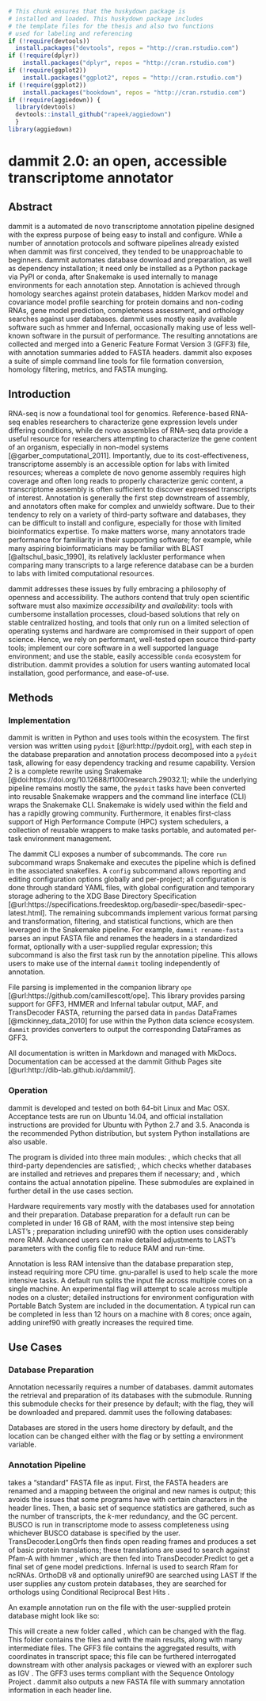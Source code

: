 ```r
# This chunk ensures that the huskydown package is
# installed and loaded. This huskydown package includes
# the template files for the thesis and also two functions
# used for labeling and referencing
if (!require(devtools))
  install.packages("devtools", repos = "http://cran.rstudio.com")
if (!require(dplyr))
    install.packages("dplyr", repos = "http://cran.rstudio.com")
if (!require(ggplot2))
    install.packages("ggplot2", repos = "http://cran.rstudio.com")
if (!require(ggplot2))
    install.packages("bookdown", repos = "http://cran.rstudio.com")
if (!require(aggiedown)) {
  library(devtools)
  devtools::install_github("rapeek/aggiedown")
  }
library(aggiedown)
```


# dammit 2.0: an open, accessible transcriptome annotator

\chaptermark {dammit annotator}

## Abstract

dammit is a automated de novo transcriptome annotation pipeline designed with the express purpose of being easy to install and configure.
While a number of annotation protocols and software pipelines already existed when dammit was first conceived, they tended to be unapproachable to beginners.
dammit automates database download and preparation, as well as dependency installation; it need only be installed as a Python package via PyPI or conda, after Snakemake is used internally to manage environments for each annotation step.
Annotation is achieved through homology searches against protein databases, hidden Markov model and covariance model profile searching for protein domains and non-coding RNAs, gene model prediction, completeness
assessment, and orthology searches against user databases.
dammit uses mostly easily available software such as hmmer and Infernal, occasionally making use of less well-known software in the pursuit of performance.
The resulting annotations are collected and merged into a Generic Feature Format Version 3 (GFF3) file, with annotation summaries added to FASTA headers.
dammit also exposes a suite of simple command line tools for file formation conversion, homology filtering, metrics, and FASTA munging.

## Introduction

RNA-seq is now a foundational tool for genomics.
Reference-based RNA-seq enables researchers to characterize gene expression levels under differing conditions, while de novo assemblies of RNA-seq data provide a useful resource for researchers attempting to characterize the gene content of an organism, especially in non-model systems [@garber_computational_2011].
Importantly, due to its cost-effectiveness, transcriptome assembly is an accessible option for labs with limited resources; whereas a complete de novo genome assembly requires high coverage and often long reads to properly characterize genic content, a transcriptome assembly is often sufficient to discover expressed transcripts of interest.
Annotation is generally the first step downstream of assembly, and annotators often make for complex and unwieldy software.
Due to their tendency to rely on a variety of third-party software and databases, they can be difficult to install and configure, especially for those with limited bioinformatics expertise.
To make matters worse, many annotators trade performance for familiarity in their supporting software; for example, while many aspiring bioinformaticians may be familiar with BLAST [@altschul_basic_1990], its relatively lackluster performance when comparing many transcripts to a large reference database can be a burden to labs with limited computational resources. 

dammit addresses these issues by fully embracing a philosophy of openness and accessibility.
The authors contend that truly open scientific software must also maximize *accessibility* and *availability*: tools with cumbersome installation processes, cloud-based solutions that rely on stable centralized hosting, and tools that only run on a limited selection of operating systems and hardware are compromised in their support of open science.
Hence, we rely on performant, well-tested open source third-party tools; implement our core software in a well supported language environment; and use the stable, easily accessible `conda` ecosystem for distribution. 
dammit provides a solution for users wanting automated local installation, good performance, and ease-of-use.

## Methods

### Implementation

dammit is written in Python and uses tools within the ecosystem.
The first version was written using `pydoit` [@url:http://pydoit.org], with each step in the database preparation and annotation process decomposed into a `pydoit` task, allowing for easy dependency tracking and resume capability.
Version 2 is a complete rewrite using Snakemake [@doi:https://doi.org/10.12688/f1000research.29032.1]; while the underlying pipeline remains mostly the same, the `pydoit` tasks have been converted into reusable Snakemake wrappers and the command line interface (CLI) wraps the Snakemake CLI.
Snakemake is widely used within the field and has a rapidly growing community.
Furthermore, it enables first-class support of High Performance Compute (HPC) system schedulers, a collection of reusable wrappers to make tasks portable, and automated per-task environment management.

The dammit CLI exposes a number of subcommands.
The core `run` subcommand wraps Snakemake and executes the pipeline which is defined in the associated snakefiles.
A `config` subcommand allows reporting and editing configuration options globally and per-project; all configuration is done through standard YAML files, with global configuration and temporary storage adhering to the XDG Base Directory Specification [@url:https://specifications.freedesktop.org/basedir-spec/basedir-spec-latest.html].
The remaining subcommands implement various format parsing and transformation, filtering, and statistical functions, which are then leveraged in the Snakemake pipeline.
For example, `dammit rename-fasta` parses an input FASTA file and renames the headers in a standardized format, optionally with a user-supplied regular expression; this subcommand is also the first task run by the annotation pipeline.
This allows users to make use of the internal `dammit` tooling independently of annotation.

File parsing is implemented in the companion library `ope` [@url:https://github.com/camillescott/ope].
This library provides parsing support for GFF3, HMMER and Infernal tabular output, MAF, and TransDecoder FASTA, returning the parsed data in `pandas` DataFrames [@mckinney_data_2010] for use within the Python data science ecosystem.
`dammit` provides converters to output the corresponding DataFrames as GFF3.

All documentation is written in Markdown and managed with MkDocs. Documentation can be accessed at the dammit Github Pages site [@url:http://dib-lab.github.io/dammit/].

### Operation

dammit is developed and tested on both 64-bit Linux and Mac OSX. Acceptance tests are run on
Ubuntu 14.04, and official installation instructions are provided for Ubuntu with Python 2.7 and
3.5. Anaconda is the recommended Python distribution, but system Python installations are also
usable.

The program is divided into three main modules: \texttt{dammit dependencies}, which checks
that all third-party dependencies are satisfied; \texttt{dammit databases}, which checks whether
databases are installed and retrieves and prepares them if necessary; and \texttt{dammit annotate},
which contains the actual annotation pipeline. These submodules are explained in further detail in the
use cases section.

Hardware requirements vary mostly with the databases used for annotation and their preparation.
Database preparation for a default run can be completed in under 16 GB of RAM, with the most
intensive step being LAST's \texttt{lastdb}; preparation including uniref90 with the \texttt{--full} 
option uses considerably more RAM. Advanced users can make detailed adjustments to LAST's 
parameters with the config file to reduce RAM and run-time.

Annotation is less RAM intensive than the database preparation step, instead requiring more CPU time. 
gnu-parallel \cite{tange_gnu_2011} is used to help scale the more intensive tasks. A default run splits the input file across multiple cores on a single
machine. An experimental \texttt{--n-nodes} flag will attempt to scale across multiple nodes on a cluster; detailed instructions for environment
configuration with Portable Batch System are included in the documentation. A typical
run can be completed in less than 12 hours on a machine with 8 cores; once again, adding uniref90 with 
\texttt{--full} greatly increases the required time.

## Use Cases

### Database Preparation

Annotation necessarily requires a number of databases. dammit automates the retrieval and 
preparation of its databases with the \texttt{dammit databases} submodule. Running this
submodule checks for their presence by default; with the \texttt{--install} flag, they will be
downloaded and prepared. dammit uses the following databases: 

\begin{itemize}
\item \textbf{Pfam-A}: Profile hidden markov models for searching protein domains with hmmer \cite{finn_pfam_2016}.
\item \textbf{Rfam}: Covariance models for searching RNA secondary structure with Infernal \cite{griffiths-jones_rfam:_2003}.
\item \textbf{OrthoDB}: Hierarchical collection of protein ortholog groups \cite{kriventseva_orthodb_2015}.
\item \textbf{BUSCO}: Collections of core genes for major domains of life. dammit can use metazoa, vertebrata, arthropoda, and eukaryota \cite{simao_busco:_2015}.
\item \textbf{uniref90}: A comprehensive collection of most known proteins clustered at 90\% sequence similarity \cite{suzek_uniref:_2007} Only downloaded when the
\texttt{--full} option is used.
\end{itemize}

Databases are stored in the users home directory by default,
and the location can be changed either with the \texttt{--database-dir} flag or by setting a 
\texttt{DAMMIT\textunderscore DB\textunderscore DIR} environment variable. 

### Annotation Pipeline

\texttt{dammit annotate} takes a "standard" FASTA file as input. First, the FASTA headers are renamed and a mapping between the original
and new names is output; this avoids the issues that some programs have with certain characters in the header lines. Then, a basic
set of sequence statistics are gathered, such as the number of transcripts, the $k$-mer redundancy, and the GC percent. BUSCO 
\cite{simao_busco:_2015} is run 
in transcriptome mode to assess completeness using whichever BUSCO database is specified by the user. 
TransDecoder.LongOrfs \cite{haas_novo_2013} then finds
open reading frames and produces a set of basic protein translations; these translations are used to search against Pfam-A with
hmmer \cite{durbin_biological_1998},
which are then fed into TransDecoder.Predict to get a final set of gene model predictions. Infernal \cite{nawrocki_infernal_2013} 
is used to search Rfam for ncRNAs.
OrthoDB v8 and optionally uniref90 are searched using LAST \cite{sheetlin_frameshift_2014,kielbasa_adaptive_2011}
If the user supplies any custom protein databases, they are searched for orthologs using Conditional Reciprocal Best Hits \cite{aubry_deep_2014}.

An example annotation run on the file \texttt{cdna.fa} with the user-supplied protein database \texttt{pep.fa} might look like so:

\texttt{dammit annotate cdna.fa --user-databases pep.fa --busco-group eukaryota --n\textunderscore threads 2}

This will create a new folder called \texttt{cdna.fa.dammit}, which can be changed with the \texttt{--output} flag.
This folder contains the files \texttt{cdna.fa.dammit.gff3} and \texttt{cdna.fa.dammit.fa}
with the main results, along with
many intermediate files. The GFF3 file contains the aggregated results, with coordinates in transcript space; this file
can be furthered interrogated downstream with other analysis packages or viewed with an explorer such as IGV \cite{robinson_integrative_2011}.
The GFF3 uses terms compliant with the Sequence Ontology Project \cite{eilbeck_sequence_2005}. dammit also outputs a new
FASTA file with summary annotation information in each header line. 


